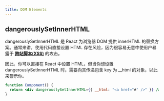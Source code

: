 ```yaml
---
title: DOM Elements
---
```


## dangerouslySetInnerHTML

dangerouslySetInnerHTML 是 React 为浏览器 DOM 提供 innerHTML 的替换方案。通常来讲，使用代码直接设置 HTML 存在风险，因为很容易无意中使用户暴露于 **[跨站脚本(XSS)](https://en.wikipedia.org/wiki/Cross-site_scripting)** 的攻击。

因此，你可以直接在 React 中设置 HTML，但当你想设置 dangerouslySetInnerHTML 时，需要向其传递包含 key 为 \_\_html 的对象，以此来警示你。

```jsx
function Component() {
  return <div dangerouslySetInnerHTML={{ __html: "<a href="#" />" }} />;
}
```
